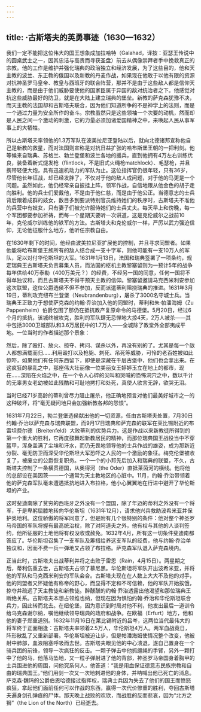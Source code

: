 ```yaml
---
---
---
```

title: ·古斯塔夫的英勇事迹（1630—1632）
---




我们一定不能把这位伟大的国王想象成加拉哈特（Galahad，译按：亚瑟王传说中的圆桌武士之一，因其忠洁与高贵而寻获圣盘）前去从偶像崇拜者手中挽救真正的宗教。他的工作是维护并强化瑞典的政治独立和经济发展，为了这些目的，他和天主教的波兰、东正教的俄国以及新教的丹麦作战，如果现在他敢于以他有限的资源对抗神圣罗马皇帝、教皇与西班牙的联合阵营，那并不是由于这些敌人都是信仰天主教的，而是由于他们威胁要使他的国家臣属于异国的敌对统治者之下。他感觉对抗这些威胁最好的防卫，就是在大陆上建立瑞典的堡垒。新教的萨克森犹豫不决，而天主教的法国却和古斯塔夫联合，因为他们知道所争的不是神学上的法则，而是一个通过力量为安全所作的奋斗。宗教虽然只是这些领袖一个次要的动机，然而却是人民之间一个激动的刺激，它的力量必须加诸爱国精神之中，来唤起人民从事军事上的大牺牲。

所以古斯塔夫率领他的1.3万军队在波美拉尼亚登陆以后，就向北德诸邦宣称他自己是新教的救星，而对法国则宣称是对抗日益扩张的哈布斯堡王朝的一把利剑。他等候来自瑞典、苏格兰、勃兰登堡和波兰各地的援兵，直到他拥有4万左右训练优良，装备着新式燧发枪（flintlock，不是旧式火绳枪matchlock）、毛瑟枪，并且携带轻便大炮，具有迅速机动力的军队为止。这位指挥官仍很年轻，只有36岁，尽管他长年征战，却已经发胖了，不仅对于他的敌人成问题，对于他的马更是一个问题。虽然如此，他仍经常亲自披挂上阵，领军作战，自信地跟从他金色的胡子走向胜利。他的兵士们爱戴他，不是由于他仁慈，而是由于他公正。当德意志的士兵背后跟着成群的妓女，数目多到要派特别官员维持她们的秩序时，古斯塔夫不准他的兵营中有妓女，只有妻子们被允许服侍她们的士兵丈夫。每天早上和傍晚，每一个军团都要参加祈祷，而每一个星期天要听一次讲道，这是克伦威尔之战前10年，克伦威尔训练他的铁军的方法。古斯塔夫和克伦威尔一样，严厉以武力强迫信仰，无论他征服什么地方，他听任宗教自由。

在1630年剩下的时间，他经由波美拉尼亚扩展他的控制，并且寻求同盟者。如果他能将哈布斯堡王族所有的敌人结合成一支十字军，则他可能有一支10万人的军队，足以对付华伦斯坦的大军。1631年1月13日，法国和瑞典签署了一项条约，规定瑞典王古斯塔夫负责募集人员，而法国的枢机主教黎塞留则为一预计5年的战争每年供给40万泰勒（400万美元？）的经费，不经另一国的同意，任何一国将不得单独议和，而且古斯塔夫不得干预天主教的信仰。黎塞留邀请马克西米利安参加这次联盟，这位公爵选侯不但不参加，反而派遣蒂利阻挠瑞典的推进。1631年3月19日，蒂利攻克纽布兰登堡（Neubrandenburg），屠杀了3000名守城士兵。当瑞典王正致力于想使萨克森的约翰·乔治加入他的同盟时，蒂利和朱·帕潘海姆（Zu Pappenheim）伯爵包围了那仍在抵抗教产复原命令的马德堡。5月20日，经过6个月的抵抗，该城终被攻克，胜利的军队肆无忌惮地大掠4天，2万人被杀——其中包括3000卫城部队和3.6万居民中的1.7万人——全城除了教堂外全部夷成平地。一位当时的作者描述那个景象：

然后，除了殴打、放火、掠夺、拷问、谋杀以外，再没有别的了。尤其是每一个敌人都想满载而归……利用殴打以及枪毙、刺死、吊死等威胁，可怜的老百姓被如此惊吓，如果他们有任何东西留下，即使是深藏在千层古堡中，他们也会拿出来。在这疯狂的暴乱之中，那座伟大壮丽像一位美丽女王婷婷玉立在地上的都市，现在……深陷在火焰之中，在一个令人心碎的尖叫和哭喊的恐怖洞穴之中，数以千计的无辜男女老幼被如此残酷和可耻地拷打和处死，真使人欲言无辞，欲哭无泪。



当时已经71岁高龄的蒂利曾尽力阻止屠杀，他正确地预言对他们最美好城市之一的这种破坏，将“毫无疑问地只会加强新教各邦的怨恨”。

1631年7月22日，勃兰登堡选侯献出他的一切资源，任由古斯塔夫处置，7月30日约翰·乔治以萨克森与瑞典联盟，而9月17日瑞典和萨克森的联军在莱比锡附近的布雷坦费尔德（Breitenfeld）大败蒂利的优势兵力。这是作战以来新教徒所得到的第一个重大的胜利，它再度鼓舞起新教居民的精神，而那位瑞典国王战役当中不穿盔甲，浑身盖满了尘埃和汗水，而仍无畏地领导他的士兵作战的雄姿，成为那新近分裂、毫无防卫而深受华伦斯坦大军恐吓之人民的一个激励的象征。梅克伦堡被收复了，被废立的公爵恢复职务。一个一个的小邦先后加入和瑞典的联盟，不久，古斯塔夫控制了一条横贯德国，从奥得河（the Oder）直抵莱茵河的横线。他将他的总部设在美因茨——一个通常为天主教地区的心脏中。11月，约翰·乔治带领着他的萨克森军队毫未遭遇抵抗地进入布拉格，他小心翼翼地在行进中避开了华伦斯坦的产业。

这时斐迪南除了贫穷的西班牙之外没有一个盟国，除了年迈的蒂利之外没有一个将军，于是卑躬屈膝地转向华伦斯坦（1631年12月），请求他兴兵救助波希米亚并保护奥地利。这位骄傲的将军同意了，但是附有几个很特别的条件：他对整个神圣罗马帝国的军队将握有最高统治权，除了对阿道夫之外，他有权与其他的人谈判签约，他所征服的土地他将有权没收或赦免。1632年4月，所有这一切条件斐迪南都答应了。华伦斯坦召集了一支军队及筹措给养这支军队的经费，他与约翰·乔治单独议和，因而不费一兵一弹地又占领了布拉格。萨克森军队退入萨克森境内。

正当此时，古斯塔夫出战蒂利并将之击败于雷恩（Rain，4月15日）。两星期之后，蒂利伤重去世，古斯塔夫占领了慕尼黑。华伦斯坦将军队开出波希米亚，并将他的军队和马克西米利安的军队会合。古斯塔夫现在在人数上大大不及他的对手，他的同盟者又怀疑他有称帝的野心，而显得不定和不可信赖，他的军队开始挨饿，掠夺并疏远了天主教徒和新教徒。醉醺醺的约翰·乔治透露出他渴望和那位瑞典王断绝关系。古斯塔夫本想占领维也纳，但现在因为惧怕约翰·乔治和华伦斯坦联合兵力，因此转而北去。在纽伦堡，因为意识到时局对他不利，他发出最后一道训令给乌克森谢尔纳，嘱他继续领导瑞典的政府和战争。在欧福（Erfurt）地方，他和他的妻子郑重道别。1632年11月16日在莱比锡附近的吕岑，这两位当代最伟大的将军终于正面相逢：古斯塔夫率领着2.5万人，华伦斯坦4万人。两军血战竟日，阵形散乱了又重新部署。华伦斯坦被迫让步，但是帕潘海姆使情况整个改变，他被射中肺部，血液阻塞呼吸而去世。古斯塔夫眼见他的中心溃退，遂自己置身在一个骑兵团的前锋，领导一次疯狂的反击。一颗子弹击中他抓缰绳的手臂，另外一颗打中了他的马，他落马坠地，又一粒子弹射进了他的背部，神圣罗马帝国身着胸甲的士兵围进他的周围，问他究系何人，他答道：“我是用血保证德意志民族宗教和自由的瑞典国王。”他们用剑一次又一次地刺进他的身体，并呐喊出他已死亡的消息。萨克森·魏玛的公爵伯恩哈德接过指挥权，瑞典士兵因为失去了他们的国王而愤怒疯狂，拿起他们面前任何可以作战的东西，赢得一次代价惨重的胜利，夺回古斯塔夫遍身剑孔弹痕的尸体。那天晚上战败的欢欣，而战胜的反而悲哀，因为“北方之狮”（the Lion of the North）已经逝去。